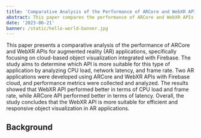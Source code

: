 ```yaml
---
title: 'Comparative Analysis of the Performance of ARCore and WebXR APIs for AR Applications.'
abstract: This paper compares the performance of ARCore and WebXR APIs for cloud-based object visualization in AR applications. WebXR outperforms ARCore in CPU load and frame rate, while ARCore has lower latency. Overall, WebXR is more suitable for efficient and responsive object visualization in AR applications.
date: '2023-06-21'
banner: /static/hello-world-banner.jpg
---
```


This paper presents a comparative analysis of the performance of ARCore and WebXR APIs for augmented reality (AR) applications, specifically focusing on cloud-based object visualization integrated with ​Firebase. The study aims to determine which API is more suitable for this type of application by analyzing CPU load, network latency, and frame rate. Two AR applications were developed using ARCore and WebXR APIs with Firebase cloud, and performance metrics were collected and analyzed. The results showed that WebXR API performed better in terms of CPU load and frame rate, while ARCore API performed better in terms of latency. Overall, the study concludes that the WebXR API is more suitable for efficient and responsive object visualization in AR applications.

## Background